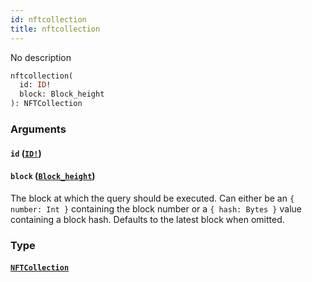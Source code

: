 ```yaml
---
id: nftcollection
title: nftcollection
---
```


No description

```graphql
nftcollection(
  id: ID!
  block: Block_height
): NFTCollection

```

### Arguments

#### `id` ([`ID!`](/schema/scalars/id))

#### `block` ([`Block_height`](/schema/inputs/block-height))

The block at which the query should be executed. Can either be an `{ number: Int }` containing the block number or a `{ hash: Bytes }` value containing a block hash. Defaults to the latest block when omitted.

### Type

#### [`NFTCollection`](/schema/objects/nft-collection)

